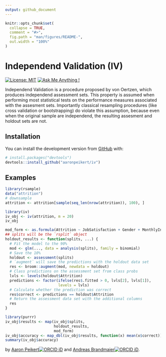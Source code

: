 ```yaml
---
output: github_document
---
```


<!-- README.md is generated from README.Rmd. Please edit that file -->

```r
knitr::opts_chunk$set(
  collapse = TRUE,
  comment = "#>",
  fig.path = "man/figures/README-",
  out.width = "100%"
)
```

# Independend Validation (IV)

<!-- badges: start -->
[![License: MIT](https://img.shields.io/badge/License-MIT-yellow.svg)](https://opensource.org/licenses/MIT) [![Ask Me Anything
\!](https://img.shields.io/badge/Ask%20me-anything-1abc9c.svg)](https://github.com/aaronpeikert/iv/issues/new)
<!-- badges: end -->

Independend Validation is a procedure proposed by von Oertzen, which produces independend assessment sets. This property is assumed when performing most statistical tests on the performance measures associated with the assesment sets. Importantly classical resampling procedures (like cross validation or bootstrapping) do violate this assumption, because even when the original sample are independend, the resulting assesment and holdout sets are not.

## Installation

You can install the development version from [GitHub](https://github.com/) with:

``` r
# install.packages("devtools")
devtools::install_github("aaronpeikert/iv")
```

## Examples

```r
library(rsample)
data("attrition")
# downsample
attrition <- attrition[sample(seq_len(nrow(attrition)), 100), ]
```

```r
library(iv)
iv_obj <- iv(attrition, m = 20)
iv_obj
```

```r
mod_form <- as.formula(Attrition ~ JobSatisfaction + Gender + MonthlyIncome)
## splits will be the `rsplit` object
holdout_results <- function(splits, ...) {
  # Fit the model to the 90%
  mod <- glm(..., data = analysis(splits), family = binomial)
  # Save the 10%
  holdout <- assessment(splits)
  # `augment` will save the predictions with the holdout data set
  res <- broom::augment(mod, newdata = holdout)
  # Class predictions on the assessment set from class probs
  lvls <- levels(holdout$Attrition)
  predictions <- factor(ifelse(res$.fitted > 0, lvls[2], lvls[1]),
                        levels = lvls)
  # Calculate whether the prediction was correct
  res$correct <- predictions == holdout$Attrition
  # Return the assessment data set with the additional columns
  res
}
```

```r
library(purrr)
iv_obj$results <- map(iv_obj$splits,
                      holdout_results,
                      mod_form)
iv_obj$accuracy <- map_dbl(iv_obj$results, function(x) mean(x$correct))
summary(iv_obj$accuracy)
```


by [Aaron Peikert![ORCID
iD](https://orcid.org/sites/default/files/images/orcid_16x16.png)](https://orcid.org/0000-0001-7813-818X)
and [Andreas Brandmaier![ORCID
iD](https://orcid.org/sites/default/files/images/orcid_16x16.png)](http://orcid.org/0000-0001-8765-6982).
